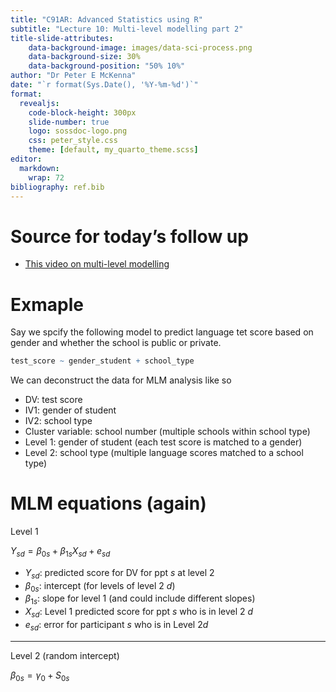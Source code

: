 ```yaml
---
title: "C91AR: Advanced Statistics using R"
subtitle: "Lecture 10: Multi-level modelling part 2"
title-slide-attributes:
    data-background-image: images/data-sci-process.png
    data-background-size: 30%
    data-background-position: "50% 10%"
author: "Dr Peter E McKenna"
date: "`r format(Sys.Date(), '%Y-%m-%d')`"
format: 
  revealjs:
    code-block-height: 300px
    slide-number: true
    logo: sossdoc-logo.png
    css: peter_style.css
    theme: [default, my_quarto_theme.scss]
editor: 
  markdown: 
    wrap: 72
bibliography: ref.bib    
---
```


# Source for today's follow up

- [This video on multi-level modelling](https://www.youtube.com/watch?v=hQmYzCYuD1k&t=4931s)

# Exmaple 

Say we spcify the following model to predict language tet score based on gender and whether the school is public or private.

```r

test_score ~ gender_student + school_type

```
 
We can deconstruct the data for MLM analysis like so 

- DV: test score
- IV1: gender of student
- IV2: school type
- Cluster variable: school number (multiple schools within school type)
- Level 1: gender of student (each test score is matched to a gender)
- Level 2: school type (multiple language scores matched to a school type)

# MLM equations (again)

Level 1

$Y_{sd} = \beta_{0s} + \beta_{1s}X_{sd} + e_{sd}$

- $Y_{sd}$: predicted score for DV for ppt *s* at level 2 
- $\beta_{0s}$: intercept (for levels of level 2 *d*)
- $\beta_{1s}$: slope for level 1 (and could include different slopes)
- $X_{sd}$: Level 1 predicted score for ppt *s* who is in level 2 *d* 
- $e_{sd}$: error for participant *s* who is in Level 2*d*

----

Level 2 (random intercept)

$\beta_{0s} = \gamma_{0} + S_{0s}$


